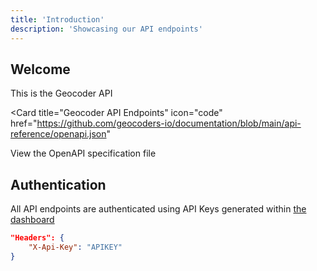 ```yaml
---
title: 'Introduction'
description: 'Showcasing our API endpoints'
---
```


## Welcome

This is the Geocoder API

<Card
  title="Geocoder API Endpoints"
  icon="code"
  href="https://github.com/geocoders-io/documentation/blob/main/api-reference/openapi.json"
>
  View the OpenAPI specification file
</Card>

## Authentication

All API endpoints are authenticated using API Keys generated within [the dashboard](https://dashboard.geocoders.io) 

```json
"Headers": {
    "X-Api-Key": "APIKEY"
}
```
